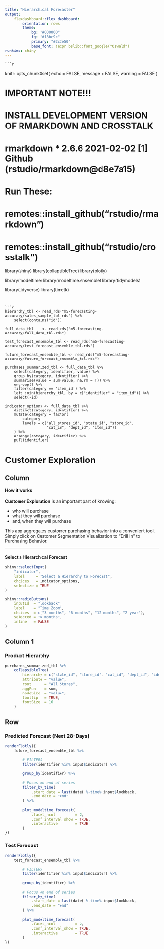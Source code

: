 ```yaml
---
title: "Hierarchical Forecaster"
output: 
    flexdashboard::flex_dashboard:
        orientation: rows
        theme:
            bg: "#000000"
            fg: "#18bc9c"
            primary: "#2c3e50"
            base_font: !expr bslib::font_google("Oswald")
runtime: shiny
---
```

    
    ```r
knitr::opts_chunk$set(
    echo    = FALSE,
    message = FALSE, 
    warning = FALSE
)

# IMPORTANT NOTE!!!
# INSTALL DEVELOPMENT VERSION OF RMARKDOWN AND CROSSTALK
# rmarkdown   * 2.6.6   2021-02-02 [1] Github (rstudio/rmarkdown@d8e7a15)

# Run These:
# remotes::install_github("rstudio/rmarkdown")
# remotes::install_github("rstudio/crosstalk")

library(shiny)
library(collapsibleTree)
library(plotly)
    
library(modeltime)
library(modeltime.ensemble)
library(tidymodels)
    
library(tidyverse)
library(timetk)

```


```r
hierarchy_tbl <- read_rds("m5-forecasting-accuracy/sales_sample_tbl.rds") %>%
    select(contains("id"))

full_data_tbl    <- read_rds("m5-forecasting-accuracy/full_data_tbl.rds")

test_forecast_ensemble_tbl <- read_rds("m5-forecasting-accuracy/test_forecast_ensemble_tbl.rds")

future_forecast_ensemble_tbl <- read_rds("m5-forecasting-accuracy/future_forecast_ensemble_tbl.rds")

purchases_summarized_tbl <- full_data_tbl %>%
    select(category, identifier, value) %>%
    group_by(category, identifier) %>%
    summarise(value = sum(value, na.rm = T)) %>%
    ungroup() %>%
    filter(category == 'item_id') %>%
    left_join(hierarchy_tbl, by = c("identifier" = "item_id")) %>%
    select(-id) 

indicator_options <- full_data_tbl %>%
    distinct(category, identifier) %>%
    mutate(category = factor(
        category, 
        levels = c("all_stores_id", "state_id", "store_id", 
                   "cat_id", "dept_id", "item_id"))
    ) %>%
    arrange(category, identifier) %>%
    pull(identifier)
```



# Customer Exploration

## Column {.sidebar}

#### How it works

__Customer Exploration__ is an important part of knowing:
    
- who will purchase
- what they will purchase
- and, when they will purchase

This app aggregates customer purchasing behavior into a convenient tool. Simply click on Customer Segmentation Visualization to "Drill In" to Purchasing Behavior.
<hr>
    
#### Select a Hierarchical Forecast
    
```r
shiny::selectInput(
    "indicator", 
    label     = "Select a Hierarchy to Forecast",
    choices   = indicator_options, 
    selectize = TRUE
)

shiny::radioButtons(
    inputId  = "lookback",
    label    = "Time Zoom",
    choices  = c("3 months", "6 months", "12 months", "2 year"),
    selected = "6 months",
    inline   = FALSE
)

```





## Column 1

### Product Hierarchy


```r
purchases_summarized_tbl %>%
    collapsibleTree(
        hierarchy = c("state_id", "store_id", "cat_id", "dept_id", "identifier"),
        attribute = "value",
        root      = "All Stores",
        aggFun    = sum, 
        nodeSize  = "value",
        tooltip   = TRUE, 
        fontSize  = 16
    )
```

## Row {.tabset .tabset-fade}

### Predicted Forecast (Next 28-Days)

```r
renderPlotly({
    future_forecast_ensemble_tbl %>%
    
        # FILTERS 
        filter(identifier %in% input$indicator) %>%
        
        group_by(identifier) %>%
        
        # Focus on end of series
        filter_by_time(
            .start_date = last(date) %-time% input$lookback, 
            .end_date = "end"
        ) %>%
        
        plot_modeltime_forecast(
            .facet_ncol         = 2, 
            .conf_interval_show = TRUE,
            .interactive        = TRUE
        )
})

```


### Test Forecast

```r
renderPlotly({
    test_forecast_ensemble_tbl %>%
    
        # FILTERS 
        filter(identifier %in% input$indicator) %>%
        
        group_by(identifier) %>%
        
        # Focus on end of series
        filter_by_time(
            .start_date = last(date) %-time% input$lookback, 
            .end_date = "end"
        ) %>%
        
        plot_modeltime_forecast(
            .facet_ncol         = 2, 
            .conf_interval_show = TRUE,
            .interactive        = TRUE
        )
})

```
